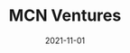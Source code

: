 ---
title: MCN Ventures
tag: DeFi
status: publish
date: 2021-11-01
slug: MCN Ventures is a decentralized VC and incubator, as well as a DeFi ecosystem.
logo: /img/MCN Ventures.png
featured_img:
website: https://mcn.ventures/
twitter:
telegram:
---